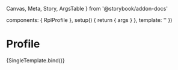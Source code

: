   Canvas,
  Meta,
  Story,
  ArgsTable
} from '@storybook/addon-docs'

  components: { RplProfile },
  setup() {
    return { args }
  },
  template: '<RplProfile v-bind="args" />'
})

<Meta title='Components/Containers/Profile' component={RplProfile} />

# Profile

<ArgsTable of={RplProfile} />

<Canvas>
  <Story
    name='Profile'
    play={a11yStoryCheck}
    args={{
      image: {
        src: svgPlaceholder({ width: 400, height: 600 }),
        alt: ''
      },
      items: [
        {
          title: 'Name',
          content: 'Professor Beverley Vollenhoven'
        },
        {
          title: 'Field of expertise',
          content: 'Design, architecture and planning'
        }
      ]
    }}
  >
    {SingleTemplate.bind()}
  </Story>
</Canvas>
